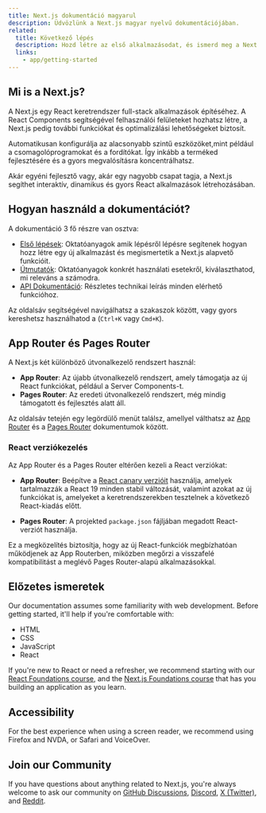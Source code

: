 ```yaml
---
title: Next.js dokumentáció magyarul
description: Üdvözlünk a Next.js magyar nyelvű dokumentációjában.
related:
  title: Következő lépés
  description: Hozd létre az első alkalmazásodat, és ismerd meg a Next.js alapvető funkcióit.
  links:
    - app/getting-started
---
```



## Mi is a Next.js?

A Next.js egy React keretrendszer full-stack alkalmazások építéséhez. A React Components segítségével felhasználói felületeket hozhatsz létre, a Next.js pedig további funkciókat  és optimalizálási lehetőségeket biztosít.

Automatikusan konfigurálja az alacsonyabb szintű eszközöket,mint például a csomagolóprogramokat és a fordítókat. Így inkább a terméked fejlesztésére és a gyors megvalósításra koncentrálhatsz.

Akár egyéni fejlesztő vagy, akár egy nagyobb csapat tagja, a Next.js segíthet interaktív, dinamikus és gyors React alkalmazások létrehozásában.

## Hogyan használd a dokumentációt?

A dokumentáció 3 fő részre van osztva:

- [Első lépések](/docs/app/getting-started): Oktatóanyagok amik lépésről lépésre segítenek hogyan hozz létre egy új alkalmazást és megismertetik a Next.js alapvető funkcióit.
- [Útmutatók](/docs/app/guides): Oktatóanyagok konkrét használati esetekről, kiválaszthatod, mi releváns a számodra.
- [API Dokumentáció](/docs/app/api-reference): Részletes technikai leírás minden elérhető funkcióhoz.

Az oldalsáv segítségével navigálhatsz a szakaszok között, vagy gyors kereshetsz használhatod a (`Ctrl+K` vagy `Cmd+K`). 

## App Router és Pages Router

A Next.js két különböző útvonalkezelő rendszert használ:

- **App Router**: Az újabb útvonalkezelő rendszert, amely támogatja az új React funkciókat, például a Server Components-t.
- **Pages Router**: Az eredeti útvonalkezelő rendszert, még mindig támogatott és fejlesztés alatt áll.

Az oldalsáv tetején egy legördülő menüt találsz, amellyel válthatsz az [App Router](/docs/app) és a [Pages Router](/docs/pages) dokumentumok között.

### React verziókezelés

Az App Router és a Pages Router eltérően kezeli a React verziókat:

- **App Router**: Beépítve a [React canary verzióit](https://react.dev/blog/2023/05/03/react-canaries) használja, amelyek tartalmazzák a React 19 minden stabil változását, valamint azokat az új funkciókat is, amelyeket a keretrendszerekben tesztelnek a következő React-kiadás előtt.

- **Pages Router**: A projekted `package.json` fájljában megadott React-verziót használja.

Ez a megközelítés biztosítja, hogy az új React-funkciók megbízhatóan működjenek az App Routerben, miközben megőrzi a visszafelé kompatibilitást a meglévő Pages Router-alapú alkalmazásokkal.

## Előzetes ismeretek

Our documentation assumes some familiarity with web development. Before getting started, it'll help if you're comfortable with:

- HTML
- CSS
- JavaScript
- React

If you're new to React or need a refresher, we recommend starting with our [React Foundations course](/learn/react-foundations), and the [Next.js Foundations course](/learn/dashboard-app) that has you building an application as you learn.

## Accessibility

For the best experience when using a screen reader, we recommend using Firefox and NVDA, or Safari and VoiceOver.

## Join our Community

If you have questions about anything related to Next.js, you're always welcome to ask our community on [GitHub Discussions](https://github.com/vercel/next.js/discussions), [Discord](https://discord.com/invite/bUG2bvbtHy), [X (Twitter)](https://x.com/nextjs), and [Reddit](https://www.reddit.com/r/nextjs).
